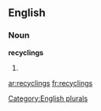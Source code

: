 
==English==

===Noun===
'''recyclings'''

# {{plural of|[[recycling]]}}

[[Category:English plurals]]

[[ar:recyclings]]
[[fr:recyclings]]